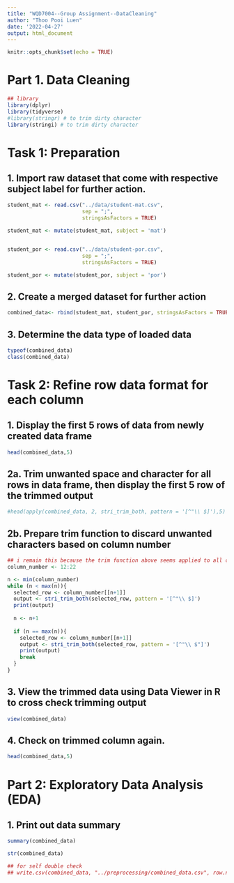 ```yaml
---
title: "WQD7004--Group Assignment--DataCleaning"
author: "Thoo Pooi Luen"
date: '2022-04-27'
output: html_document
---
```


```r
knitr::opts_chunk$set(echo = TRUE)
```

# Part 1. Data Cleaning
```r
## library 
library(dplyr)
library(tidyverse)
#library(stringr) # to trim dirty character
library(stringi) # to trim dirty character 
```

# Task 1: Preparation
## 1. Import raw dataset that come with respective subject label for further action.
```r
student_mat <- read.csv("../data/student-mat.csv",
                        sep = ";", 
                        stringsAsFactors = TRUE)

student_mat <- mutate(student_mat, subject = 'mat')


student_por <- read.csv("../data/student-por.csv",
                        sep = ";", 
                        stringsAsFactors = TRUE)

student_por <- mutate(student_por, subject = 'por')
```

## 2. Create a merged dataset for further action
```r
combined_data<- rbind(student_mat, student_por, stringsAsFactors = TRUE)
```

## 3. Determine the data type of loaded data 
```r
typeof(combined_data)
class(combined_data)
```

# Task 2: Refine row data format for each column
## 1. Display the first 5 rows of data from newly created data frame 
```r
head(combined_data,5)
```

## 2a. Trim unwanted space and character for all rows in data frame, then display the first 5 row of the trimmed output
```r
#head(apply(combined_data, 2, stri_trim_both, pattern = '[^"\\ $]'),5)
```
## 2b. Prepare trim function to discard unwanted characters based on column number 
```r
## i remain this because the trim function above seems applied to all columns
column_number <- 12:22

n <- min(column_number)
while (n < max(n)){
  selected_row <- column_number[[n+1]]
  output <- stri_trim_both(selected_row, pattern = '[^"\\ $]')
  print(output)
  
  n <- n+1
  
  if (n == max(n)){
    selected_row <- column_number[[n+1]]
    output <- stri_trim_both(selected_row, pattern = '[^"\\ $"]')
    print(output)
    break
  }
}
```

## 3. View the trimmed data using Data Viewer in R to cross check trimming output 
```r
view(combined_data)
```


## 4. Check on trimmed column again.
```r
head(combined_data,5)
```
# Part 2: Exploratory Data Analysis (EDA)
## 1. Print out data summary 
```r
summary(combined_data)
```

```r
str(combined_data)
```

```r
## for self double check
## write.csv(combined_data, "../preprocessing/combined_data.csv", row.names = FALSE)
```